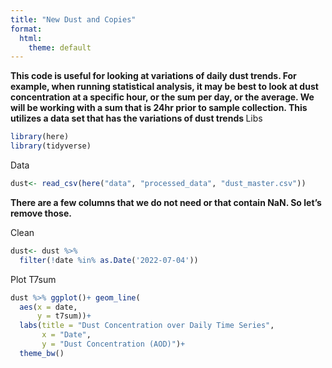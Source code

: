 ```yaml
---
title: "New Dust and Copies"
format:
  html:
    theme: default
---
```

**This code is useful for looking at variations of daily dust trends. For example, when running statistical analysis, it may be best to look at dust concentration at a specific hour, or the sum per day, or the average. We will be working with a sum that is 24hr prior to sample collection. This utilizes a data set that has the variations of dust trends **
Libs
```r
library(here)
library(tidyverse)
```


Data
```r
dust<- read_csv(here("data", "processed_data", "dust_master.csv")) 
```
**There are a few columns that we do not need or that contain NaN. So let's remove those.**

Clean
```r
dust<- dust %>%
  filter(!date %in% as.Date('2022-07-04'))
```

Plot T7sum
```r
dust %>% ggplot()+ geom_line(
  aes(x = date,
      y = t7sum))+
  labs(title = "Dust Concentration over Daily Time Series",
       x = "Date",
       y = "Dust Concentration (AOD)")+
  theme_bw()
```

